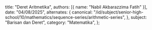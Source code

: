   title: "Deret Aritmetika",
  authors: [{ name: "Nabil Akbarazzima Fatih" }],
  date: "04/08/2025",
  alternates: {
    canonical:
      "/id/subject/senior-high-school/10/mathematics/sequence-series/arithmetic-series",
  },
  subject: "Barisan dan Deret",
  category: "Matematika",
};
